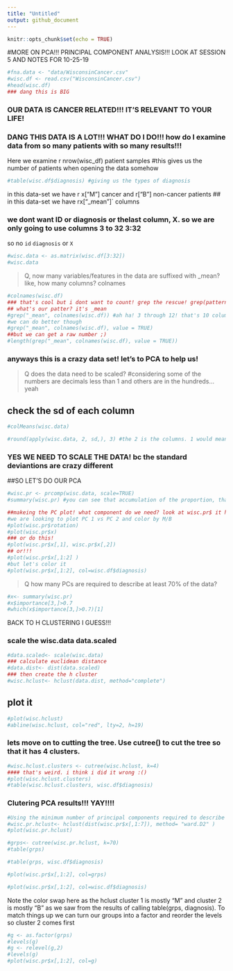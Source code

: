 ```yaml
---
title: "Untitled"
output: github_document
---
```


```r
knitr::opts_chunk$set(echo = TRUE)
```
#MORE ON PCA!!! PRINCIPAL COMPONENT ANALYSIS!!! LOOK AT SESSION 5 AND NOTES FOR 10-25-19


```r
#fna.data <- "data/WisconsinCancer.csv"
#wisc.df <- read.csv("WisconsinCancer.csv")
#head(wisc.df)
### dang this is BIG
```

### OUR DATA IS CANCER RELATED!!! IT'S RELEVANT TO YOUR LIFE! 

### DANG THIS DATA IS A LOT!!! WHAT DO I DO!!! how do I examine data from so many patients with so many results!!! 

Here we examine r nrow(wisc_df) patient samples #this gives us the number of patients when opening the data somehow

```r
#table(wisc.df$diagnosis) #giving us the types of diagnosis 
```
in this data-set we have r x["M"] cancer and r["B"] non-cancer patients
##
in this data-set we have rx["_mean"]` columns 


### we dont want ID or diagnosis or thelast column, X. so we are only going to use columns 3 to 32 3:32
so no `id` `diagnosis` or `X`
```r
#wisc.data <- as.matrix(wisc.df[3:32])
#wisc.data
```


> Q, now many variables/features in the data are suffixed with _mean? like, how many columns? 
colnames

```r
#colnames(wisc.df)
### that's cool but i dont want to count! grep the rescue! grep(pattern,x, ...)
## what's our patter? it's _mean
#grep("_mean", colnames(wisc.df)) #ah ha! 3 through 12! that's 10 columns
#we can do better though 
#grep("_mean", colnames(wisc.df), value = TRUE)
##but we can get a raw number ;)
#length(grep("_mean", colnames(wisc.df), value = TRUE))
```
### anyways this is a crazy data set! let's to PCA to help us!
>Q does the data need to be scaled? #considering some of the numbers are decimals less than 1 and others are in the hundreds... yeah

## check the sd of each column
```r
#colMeans(wisc.data)
```

```r
#round(apply(wisc.data, 2, sd,), 3) #the 2 is the columns. 1 would mean the rows
```
### YES WE NEED TO SCALE THE DATA! bc the standard deviantions are crazy different

##SO LET'S DO OUR PCA
```r
#wisc.pr <- prcomp(wisc.data, scale=TRUE)
#summary(wisc.pr) #you can see that accumulation of the proportion, that you can rep 80% of the data with the first three PCs, and 90% with the first 7 PCs
```
```r
##makeing the PC plot! what component do we need? look at wisc.pr$ it has a few options
#we are looking to plot PC 1 vs PC 2 and color by M/B
#plot(wisc.pr$rotation)
#plot(wisc.pr$x)
### or do this!
#plot(wisc.pr$x[,1], wisc.pr$x[,2])
## or!!!
#plot(wisc.pr$x[,1:2] )
#but let's color it
#plot(wisc.pr$x[,1:2], col=wisc.df$diagnosis)
```

>Q  how many PCs are required to describe at least 70% of the data?

```r
#x<- summary(wisc.pr)
#x$importance[3,]>0.7
#which(x$importance[3,]>0.7)[1]
```
BACK TO H CLUSTERING I GUESS!!!

### scale the wisc.data data.scaled
```r
#data.scaled<- scale(wisc.data)
### calculate euclidean distance
#data.dist<- dist(data.scaled)
### then create the h cluster
#wisc.hclust<- hclust(data.dist, method="complete")
```

## plot it
```r
#plot(wisc.hclust)
#abline(wisc.hclust, col="red", lty=2, h=19)
```
### lets move on to cutting the tree. Use cutree() to cut the tree so that it has 4 clusters.
```r
#wisc.hclust.clusters <- cutree(wisc.hclust, k=4)
#### that's weird. i think i did it wrong :()
#plot(wisc.hclust.clusters)
#table(wisc.hclust.clusters, wisc.df$diagnosis)
```

### Clutering PCA results!!! YAY!!!!

```r
#Using the minimum number of principal components required to describe at least 90%  of the variability (known to be PCs 1-7) in the data, create a hierarchical clustering model with the linkage method="ward.D2". We use Ward's criterion here because it is based on multidimensional variance like principal components analysis. Assign the results to wisc.pr.hclust.
#wisc.pr.hclust<- hclust(dist(wisc.pr$x[,1:7]), method= "ward.D2" )
#plot(wisc.pr.hclust)
```
```r
#grps<- cutree(wisc.pr.hclust, k=70)
#table(grps)
```

```r
#table(grps, wisc.df$diagnosis)
```


```r
#plot(wisc.pr$x[,1:2], col=grps)
```
```r
#plot(wisc.pr$x[,1:2], col=wisc.df$diagnosis)
```
Note the color swap here as the hclust cluster 1 is mostly "M" and cluster 2 is mostly "B" as we saw from the results of calling table(grps, diagnosis). To match things up we can turn our groups into a factor and reorder the levels so cluster 2 comes first

```r
#g <- as.factor(grps)
#levels(g)
#g <- relevel(g,2)
#levels(g)
#plot(wisc.pr$x[,1:2], col=g)
```

